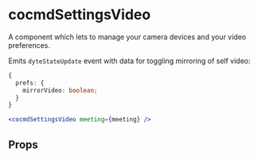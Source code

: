 # cocmdSettingsVideo

A component which lets to manage your camera devices and your video preferences.

Emits `dyteStateUpdate` event with data for toggling mirroring of self video:

```ts
{
  prefs: {
    mirrorVideo: boolean;
  }
}
```

```jsx
<cocmdSettingsVideo meeting={meeting} />
```

## Props

<PropsTable of="dyte-settings-video" />
